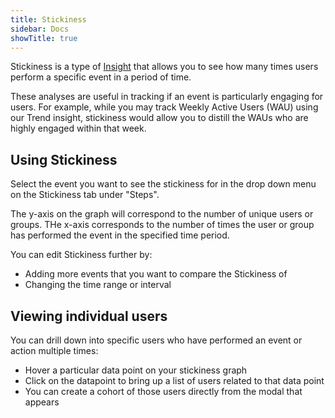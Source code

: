 ```yaml
---
title: Stickiness
sidebar: Docs
showTitle: true
---
```


<FeatureAvailability allPlans />

Stickiness is a type of [Insight](/docs/user-guides/insights) that allows you to see how many times users perform a specific event in a period of time.

These analyses are useful in tracking if an event is particularly engaging for users. For example, while you may track Weekly Active Users (WAU) using our Trend insight, stickiness would allow you to distill the WAUs who are highly engaged within that week.

## Using Stickiness

Select the event you want to see the stickiness for in the drop down menu on the Stickiness tab under "Steps".

The y-axis on the graph will correspond to the number of unique users or groups. THe x-axis corresponds to the number of times the user or group has performed the event in the specified time period. 

You can edit Stickiness further by:
- Adding more events that you want to compare the Stickiness of
- Changing the time range or interval

## Viewing individual users

You can drill down into specific users who have performed an event or action multiple times:

- Hover a particular data point on your stickiness graph
- Click on the datapoint to bring up a list of users related to that data point
- You can create a cohort of those users directly from the modal that appears